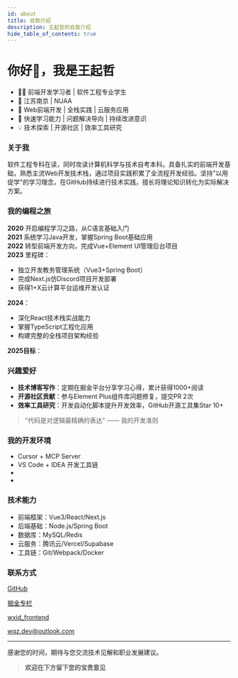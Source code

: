 ```yaml
---
id: about
title: 自我介绍
description: 王起哲的自我介绍
hide_table_of_contents: true
---
```



# 你好👋，我是王起哲

- 👨‍💻 前端开发学习者 | 软件工程专业学生
- 🧑 江苏南京 | NUAA
- 🐛 Web前端开发 | 全栈实践 | 云服务应用
- 🤯 快速学习能力 | 问题解决导向 | 持续改进意识
- 💡 技术探索 | 开源社区 | 效率工具研究

### 关于我

软件工程专科在读，同时攻读计算机科学与技术自考本科。具备扎实的前端开发基础，熟悉主流Web开发技术栈，通过项目实践积累了全流程开发经验。坚持"以用促学"的学习理念，在GitHub持续进行技术实践，擅长将理论知识转化为实际解决方案。

### 我的编程之旅

**2020** 开启编程学习之路，从C语言基础入门  
**2021** 系统学习Java开发，掌握Spring Boot基础应用  
**2022** 转型前端开发方向，完成Vue+Element UI管理后台项目  
**2023** 里程碑：
- 独立开发教务管理系统（Vue3+Spring Boot）
- 完成Next.js仿Discord项目开发部署
- 获得1+X云计算平台运维开发认证

**2024**：
- 深化React技术栈实战能力
- 掌握TypeScript工程化应用
- 构建完整的全栈项目架构经验

**2025目标**：

### 兴趣爱好

- **技术博客写作**：定期在掘金平台分享学习心得，累计获得1000+阅读
- **开源社区贡献**：参与Element Plus组件库问题修复，提交PR 2次
- **效率工具研究**：开发自动化脚本提升开发效率，GitHub开源工具集Star 10+

> "代码是对逻辑最精确的表达" —— 我的开发准则

### 我的开发环境

- Cursor + MCP Server
- VS Code + IDEA 开发工具链
- 
- 

### 技术能力

- 前端框架：Vue3/React/Next.js
- 后端基础：Node.js/Spring Boot
- 数据库：MySQL/Redis
- 云服务：腾讯云/Vercel/Supabase
- 工具链：Git/Webpack/Docker

### 联系方式

<p style={{ display: 'flex', 'align-items': 'center', gap: '0.5rem' }}>
  <Icon icon="ri:github-line" width="20" heigth="20" />
  <a href={social.github.href} target="_blank">GitHub</a>
</p>

<p style={{ display: 'flex', 'align-items': 'center', gap: '0.5rem' }}>
  <Icon icon="ri:twitter-x-line" width="20" heigth="20" />
  <a href={social.x.href} target="_blank">掘金专栏</a>
</p>

<p style={{ display: 'flex', 'align-items': 'center', gap: '0.5rem' }}>
  <Icon icon="ri:wechat-2-line" width="20" heigth="20" />
  <a href={social.wx.href} target="_blank">wxid_frontend</a>
</p>

<p style={{ display: 'flex', 'align-items': 'center', gap: '0.5rem' }}>
  <Icon icon="ri:mail-open-line" width="20" heigth="20" />
  <a href={social.email.href} target="_blank">wqz.dev@outlook.com</a>
</p>

---

感谢您的时间，期待与您交流技术见解和职业发展建议。

> **欢迎在下方留下您的宝贵意见**

<Comment />